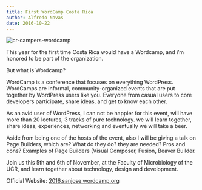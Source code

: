 ```yaml
---
title: First WordCamp Costa Rica
author: Alfredo Navas
date: 2016-10-22
---
```


![cr-campers-wordcamp](https://www.elpuas.com/wp-content/uploads/2016/10/cr-campers-wordcamp.jpg)

This year for the first time Costa Rica would have a Wordcamp, and i’m honored to be part of the organization.

But what is Wordcamp?

WordCamp is a conference that focuses on everything WordPress. WordCamps are informal, community-organized events that are put together by WordPress users like you. Everyone from casual users to core developers participate, share ideas, and get to know each other.

As an avid user of WordPress, I can not be happier for this event, will have more than 20 lectures, 3 tracks of pure technology. we will learn together, share ideas, experiences, networking and eventually we will take a beer.

Aside from being one of the hosts of the event, also I will be giving a talk on Page Builders, which are? What do they do? they are needed? Pros and cons? Examples of Page Builders (Visual Composer, Fusion, Beaver Builder.

Join us this 5th and 6th of November, at the Faculty of Microbiology of the UCR, and learn together about technology, design and development.

Official Website: [2016.sanjose.wordcamp.org](https://2016.sanjose.wordcamp.org)
